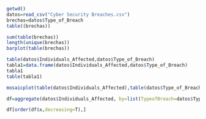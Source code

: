 ```r
getwd()
datos=read_csv("Cyber Security Breaches.csv")
brechas=datos$Type_of_Breach
table((brechas))

sum(table(brechas))
length(unique(brechas))
barplot(table(brechas))

table(datos$Individuals_Affected,datos$Type_of_Breach)
tabla1=data.frame(datos$Individuals_Affected,datos$Type_of_Breach)
tabla1
table(tabla1)

mosaicplot(table(datos$Individuals_Affected),table(datos$Type_of_Breach))

df=aggregate(datos$Individuals_Affected, by=list(TypeofBreach=datos$Type_of_Breach), FUN=sum)

df[order(df$x,decreasing=T),]



```


